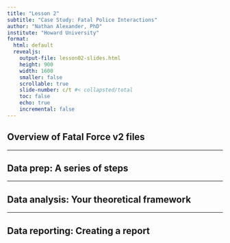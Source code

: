 ```yaml
---
title: "Lesson 2"
subtitle: "Case Study: Fatal Police Interactions"
author: "Nathan Alexander, PhD"
institute: "Howard University"
format: 
  html: default
  revealjs:
    output-file: lesson02-slides.html
    height: 900
    width: 1600
    smaller: false
    scrollable: true
    slide-number: c/t #< collapsted/total
    toc: false
    echo: true
    incremental: false
---
```


## Overview of Fatal Force v2 files

---

## Data prep: A series of steps

---

## Data analysis: Your theoretical framework

---

## Data reporting: Creating a report